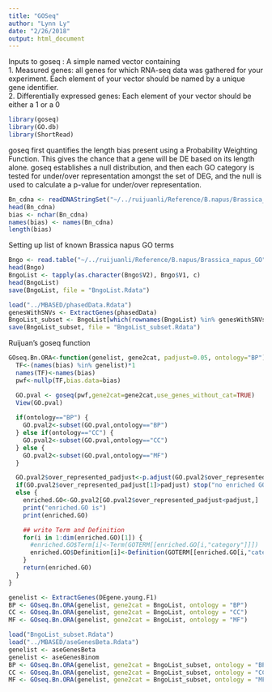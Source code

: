 ```yaml
---
title: "GOSeq"
author: "Lynn Ly"
date: "2/26/2018"
output: html_document
---
```


Inputs to goseq : A simple named vector containing  
1. Measured genes: all genes for which RNA-seq data was gathered for your experiment. Each element of your vector should be named by a unique gene identifier.  
2. Differentially expressed genes: Each element of your vector should be either a 1 or a 0

```r
library(goseq)
library(GO.db)
library(ShortRead)
```

goseq first quantifies the length bias present using a Probability Weighting Function. This gives the chance that a gene will be DE based on its length alone. goseq establishes a null distribution, and then each GO category is tested for under/over representation amongst the set of DEG, and the null is used to calculate a p-value for under/over representation. 

```r
Bn_cdna <- readDNAStringSet("~/../ruijuanli/Reference/B.napus/Brassica_napus.annotation_v5.cds_modified.fa")
head(Bn_cdna)
bias <- nchar(Bn_cdna)
names(bias) <- names(Bn_cdna)
length(bias)
```
Setting up list of known Brassica napus GO terms

```r
Bngo <- read.table("~/../ruijuanli/Reference/B.napus/Brassica_napus_GO")
head(Bngo)
BngoList <- tapply(as.character(Bngo$V2), Bngo$V1, c)
head(BngoList)
save(BngoList, file = "BngoList.Rdata")

load("../MBASED/phasedData.Rdata")
genesWithSNVs <- ExtractGenes(phasedData)
BngoList_subset <- BngoList[which(rownames(BngoList) %in% genesWithSNVs)]
save(BngoList_subset, file = "BngoList_subset.Rdata")
```

Ruijuan's goseq function
```r
GOseq.Bn.ORA<-function(genelist, gene2cat, padjust=0.05, ontology="BP") {
  TF<-(names(bias) %in% genelist)*1
  names(TF)<-names(bias)
  pwf<-nullp(TF,bias.data=bias)

  GO.pval <- goseq(pwf,gene2cat=gene2cat,use_genes_without_cat=TRUE)
  View(GO.pval)
  
  if(ontology=="BP") {
    GO.pval2<-subset(GO.pval,ontology=="BP")
  } else if(ontology=="CC") {
    GO.pval2<-subset(GO.pval,ontology=="CC")
  } else {
    GO.pval2<-subset(GO.pval,ontology=="MF")
  }

  GO.pval2$over_represented_padjust<-p.adjust(GO.pval2$over_represented_pvalue,method="BH")
  if(GO.pval2$over_represented_padjust[1]>padjust) stop("no enriched GO")
  else {
    enriched.GO<-GO.pval2[GO.pval2$over_represented_padjust<padjust,]
    print("enriched.GO is")
    print(enriched.GO)

    ## write Term and Definition
    for(i in 1:dim(enriched.GO)[1]) {
      #enriched.GO$Term[i]<-Term(GOTERM[[enriched.GO[i,"category"]]])
      enriched.GO$Definition[i]<-Definition(GOTERM[[enriched.GO[i,"category"]]])
    }
    return(enriched.GO)
  }
}
```


```r
genelist <- ExtractGenes(DEgene.young.F1)
BP <- GOseq.Bn.ORA(genelist, gene2cat = BngoList, ontology = "BP")
CC <- GOseq.Bn.ORA(genelist, gene2cat = BngoList, ontology = "CC")
MF <- GOseq.Bn.ORA(genelist, gene2cat = BngoList, ontology = "MF")
```


```r
load("BngoList_subset.Rdata")
load("../MBASED/aseGenesBeta.Rdata")
genelist <- aseGenesBeta
genelist <- aseGenesBinom
BP <- GOseq.Bn.ORA(genelist, gene2cat = BngoList_subset, ontology = "BP")
CC <- GOseq.Bn.ORA(genelist, gene2cat = BngoList_subset, ontology = "CC")
MF <- GOseq.Bn.ORA(genelist, gene2cat = BngoList_subset, ontology = "MF")
```










